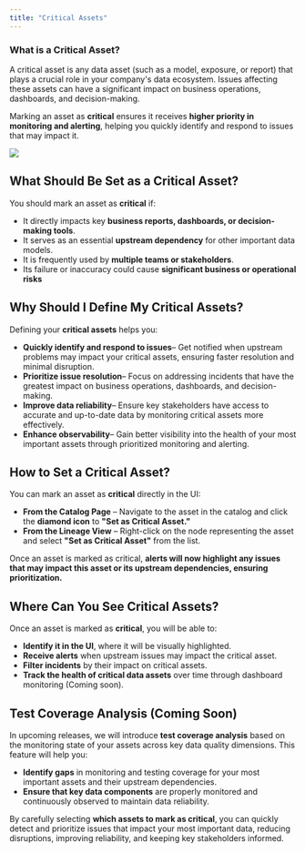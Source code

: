 ```yaml
---
title: "Critical Assets"
---
```


### **What is a Critical Asset?**

A critical asset is any data asset (such as a model, exposure, or report) that plays a crucial role in your company's data ecosystem. Issues affecting these assets can have a significant impact on business operations, dashboards, and decision-making.

Marking an asset as **critical** ensures it receives **higher priority in monitoring and alerting**, helping you quickly identify and respond to issues that may impact it.

<img src="https://res.cloudinary.com/do5hrgokq/image/upload/v1740054762/u2rcaavqxmaa2ctg09wz.png" />


## **What Should Be Set as a Critical Asset?**

You should mark an asset as **critical** if:

- It directly impacts key **business reports, dashboards, or decision-making tools**.
- It serves as an essential **upstream dependency** for other important data models.
- It is frequently used by **multiple teams or stakeholders**.
- Its failure or inaccuracy could cause **significant business or operational risks**

## **Why Should I Define My Critical Assets?**

Defining your **critical assets** helps you:

- **Quickly identify and respond to issues**– Get notified when upstream problems may impact your critical assets, ensuring faster resolution and minimal disruption.
- **Prioritize issue resolution**– Focus on addressing incidents that have the greatest impact on business operations, dashboards, and decision-making.
- **Improve data reliability**– Ensure key stakeholders have access to accurate and up-to-date data by monitoring critical assets more effectively.
- **Enhance observability**– Gain better visibility into the health of your most important assets through prioritized monitoring and alerting.

## **How to Set a Critical Asset?**

You can mark an asset as **critical** directly in the UI:

- **From the Catalog Page** – Navigate to the asset in the catalog and click the **diamond icon** to **"Set as Critical Asset."**
- **From the Lineage View** – Right-click on the node representing the asset and select **"Set as Critical Asset"** from the list.

Once an asset is marked as critical, **alerts will now highlight any issues that may impact this asset or its upstream dependencies, ensuring prioritization.**

## **Where Can You See Critical Assets?**

Once an asset is marked as **critical**, you will be able to:

- **Identify it in the UI**, where it will be visually highlighted.
- **Receive alerts** when upstream issues may impact the critical asset.
- **Filter incidents** by their impact on critical assets.
- **Track the health of critical data assets** over time through dashboard monitoring (Coming soon).

## **Test Coverage Analysis (Coming Soon)**

In upcoming releases, we will introduce **test coverage analysis** based on the monitoring state of your assets across key data quality dimensions. This feature will help you:

- **Identify gaps** in monitoring and testing coverage for your most important assets and their upstream dependencies.
- **Ensure that key data components** are properly monitored and continuously observed to maintain data reliability.

By carefully selecting **which assets to mark as critical**, you can quickly detect and prioritize issues that impact your most important data, reducing disruptions, improving reliability, and keeping key stakeholders informed.